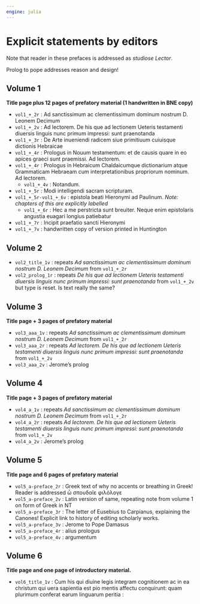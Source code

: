 ```yaml
---
engine: julia
---
```


# Explicit statements by editors

Note that reader in these prefaces is addressed as *studiose Lector*.

Prolog to pope addresses reason and design!

## Volume 1

**Title page plus 12 pages of prefatory material (1 handwritten in BNE copy)**

- `vol1_+_2r` : Ad sanctissimum ac clementissimum dominum nostrum D. Leonem Decimum
- `vol1_+_2v` : Ad lectorem. De his que ad lectionem Ueteris testamenti diuersis linguis nunc primum impressi: sunt praenotanda
- `vol1_+_3r` : De Arte inueniendi radicem siue primitiuum cuiuisque dictionis Hebraicae
- `vol1_+_4r` : Prologus in Nouum testamentum: et de causis quare in eo apices graeci sunt praemissi. Ad lectorem.
- `vol1_+_4r` : Prologus in Hebraicum Chaldaicumque dictionarium atque Grammaticam Hebraeam cum interpretationibus propriorum nominum. Ad lectorem.
    - `vol1_+_4v` : Notandum.
- `vol1_+_5r` : Modi intelligendi sacram scripturam.
- `vol1_+_5r-vol1_+_6v` : epistola beati Hieronymi ad Paulinum. *Note: chapters of this are explicitly labelled*
    - `vol1_+_6r` : Hec a me perstricta sunt breuiter. Neque enim epistolaris angustia euagari longius patiebatur
- `vol1_+_7r` : Incipit praefatio sancti Hieronymi
- `vol1_+_7v` : handwritten copy of version printed in Huntington


## Volume 2

- `vol2_title_1v` : repeats *Ad sanctissimum ac clementissimum dominum nostrum D. Leonem Decimum* from `vol1_+_2r`
- `vol2_prolog_1r` : repeats *De his que ad lectionem Ueteris testamenti diuersis linguis nunc primum impressi: sunt praenotanda* from `vol1_+_2v` but type is reset. Is text really the same?

## Volume 3

**Title page + 3 pages of prefatory material**

- `vol3_aaa_1v` : repeats *Ad sanctissimum ac clementissimum dominum nostrum D. Leonem Decimum* from `vol1_+_2r`
- `vol3_aaa_2r` : repeats *Ad lectorem. De his que ad lectionem Ueteris testamenti diuersis linguis nunc primum impressi: sunt praenotanda* from `vol1_+_2v`
- `vol3_aaa_2v` : Jerome's prolog

## Volume 4

**Title page + 3 pages of prefatory material**

- `vol4_a_1v` : repeats *Ad sanctissimum ac clementissimum dominum nostrum D. Leonem Decimum* from `vol1_+_2r`
- `vol4_a_2r` : repeats *Ad lectorem. De his que ad lectionem Ueteris testamenti diuersis linguis nunc primum impressi: sunt praenotanda* from `vol1_+_2v`
- `vol4_a_2v` : Jerome's prolog


## Volume 5

**Title page and 6 pages of prefatory material**

- `vol5_a-preface_2r` : Greek text of why no accents or breathing in Greek!  Reader is addressed ὦ σπουδαῖε φιλόλογε 
- `vol5_a-preface_2v` : Latin version of same, repeating note from volume 1 on form of Greek in NT
- `vol5_a-preface_3r` : The letter of Eusebius to Carpianus, explaining the Canones!  Explicit link to history of editing scholarly works.
- `vol5_a-preface_3v` : Jerome to Pope Damasus
- `vol5_a-preface_4r` : alius prologus
- `vol5_a-preface_4v` : argumentum

## Volume 6

**Title page and one page of introductory material.**

- `vol6_title_1v` : Cum his qui diuine legis integram cognitionem ac in ea christum qui uera sapientia est pio mentis affectu conquirunt: quam plurimum conferat earum linguarum peritia : 